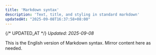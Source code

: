 ```yaml
---
title: 'Markdown syntax'
description: 'Text, title, and styling in standard markdown'
updatedAt: "2025-09-08T16:37:58+08:00"
---
```

{/* UPDATED_AT */}
_Updated: 2025-09-08_

This is the English version of Markdown syntax. Mirror content here as needed.

